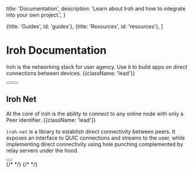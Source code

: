 
  title: 'Documentation',
  description:
    'Learn about Iroh and how to integrate into your own project.',
}

  {title: 'Guides', id: 'guides'},
  {title: 'Resources', id: 'resources'},
]

<HeroPattern />

# Iroh Documentation

Iroh is the networking stack for user agency. Use it to build apps on direct connections between devices. {{className: 'lead'}}

<div className="not-prose">
  <div className="mb-16 mt-6 flex gap-3">
    <Button href="/docs/quickstart" arrow="right" children="Quickstart" />
    <Button href="/docs/install" variant="outline" children="Install" />
  </div>
</div>

## Iroh Net

At the core of iroh is the ability to connect to any online node with only a Peer identifier. {{className: 'lead'}}

`iroh-net` is a library to establish direct connectivity between peers. It exposes an interface to QUIC connections and streams to the user, while implementing direct connectivity using hole punching complemented by relay servers under the hood.

<div className="not-prose">
  <Button
    href="/docs/net"
    variant="text"
    arrow="right"
    children="Read the Overview"
  />
</div>

<Guides />

<Resources>
  <Resource
    href='/docs/api'
    name='API'
    description='Learn the Iroh API from the console, and in your language'
    icon='CodeBracketIcon'
    pattern={{ y: 32, squares: [[0, 2], [1, 4]] }}
  />
  <Resource
    href='/docs/sdks'
    name='SDKs'
    description='Iroh ships with SDKs for numerous languages and platforms'
    icon='ArchiveBoxIcon'
    pattern={{ y: -6, squares: [[-1, 2], [1, 3]] }}
  />
  <Resource
    href='/docs/examples/todos'
    name='Todos Example'
    description='See iroh in the classic TODO app example, with a CLI & desktop GUI'
    icon='UserIcon'
    pattern={{ y: 16, squares:[[0, 1],[1, 3]] }}
  />
  {/* <Resource
    href='/docs/spec'
    name='Spec'
    description='Read the work-in-progress iroh specification'
    icon='EnvelopeIcon'
    pattern={{ y: 32, squares: [[0, 2],[1, 4]] }}
  /> */}
  {/* <Resource
    href='/docs/ipfs'
    name='iroh & IPFS'
    description='Iroh is an IPFS system.'
    icon='UsersIcon'
    pattern={{ y: 22, squares: [[0, 1]] }}
  /> */}
</Resources>
